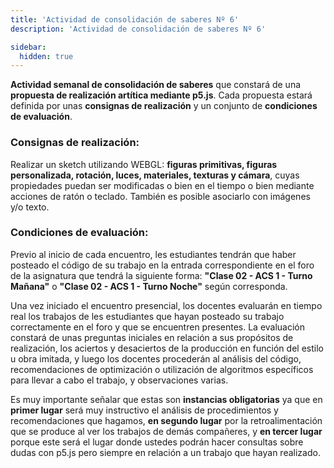 ```yaml
---
title: 'Actividad de consolidación de saberes Nº 6'
description: 'Actividad de consolidación de saberes Nº 6'

sidebar:
  hidden: true
---
```


**Actividad semanal de consolidación de saberes** que constará de una **propuesta de realización artítica mediante p5.js**. Cada propuesta estará definida por unas **consignas de realización** y un conjunto de **condiciones de evaluación**.

### Consignas de realización:

Realizar un sketch utilizando WEBGL: **figuras primitivas, figuras personalizada, rotación, luces, materiales, texturas y cámara**, cuyas propiedades puedan ser modificadas o bien en el tiempo o bien mediante acciones de ratón o teclado. También es posible asociarlo con imágenes y/o texto.

### Condiciones de evaluación:

Previo al inicio de cada encuentro, les estudiantes tendrán que haber posteado el código de su trabajo en la entrada correspondiente en el foro de la asignatura que tendrá la siguiente forma: **"Clase 02 - ACS 1 - Turno Mañana"** o **"Clase 02 - ACS 1 - Turno Noche"** según corresponda.

Una vez iniciado el encuentro presencial, los docentes evaluarán en tiempo real los trabajos de les estudiantes que hayan posteado su trabajo correctamente en el foro y que se encuentren presentes. La evaluación constará de unas preguntas iniciales en relación a sus propósitos de realización, los aciertos y desaciertos de la producción en función del estilo u obra imitada, y luego los docentes procederán al  análisis del código, recomendaciones de optimización o utilización de algoritmos específicos para llevar a cabo el trabajo, y observaciones varias.

Es muy importante señalar que estas son **instancias obligatorias** ya que en **primer lugar** será muy instructivo el análisis de procedimientos y recomendaciones que hagamos, **en segundo lugar** por la retroalimentación que se produce al ver los trabajos de demás compañeres, y **en tercer lugar** porque este será el lugar donde ustedes podrán hacer consultas sobre dudas con p5.js pero siempre en relación a un trabajo que hayan realizado.
